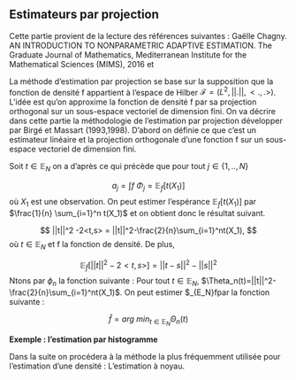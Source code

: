 

## Estimateurs par projection 
Cette partie provient de la lecture des références suivantes :\newline
Gaëlle Chagny. AN INTRODUCTION TO NONPARAMETRIC ADAPTIVE ESTIMATION. The Graduate Journal of Mathematics, Mediterranean Institute for the Mathematical Sciences (MIMS), 2016\newline
et  \newline




La méthode d'estimation par projection se base sur la supposition que la fonction de densité f appartient à l'espace de Hilber $\mathcal F=(L^2,||.||,<.,.>)$. L'idée est qu'on approxime la fonction de densité f par sa projection orthogonal sur un sous-espace vectoriel de dimension fini.\newline
On va décrire dans cette partie la méthodologie de l'estimation par projection développer par Birgé et Massart (1993,1998).\newline
D'abord on définie ce que c'est un estimateur linéaire et la projection orthogonale d'une fonction f sur un sous-espace vectoriel de dimension fini.

\begin{dfn}
Soient $X= (X_1,...,X_n)$ un échantillon de densité $f$ et $T_j : \mathbb{R}^d \times \mathbb{R}^d \rightarrow \mathbb{R}$ des fonctions mesurables.  
Un estimateur $x \mapsto \hat{f}(x) = \hat{f}(x,X)$ est dit linéaire si il peut s'écrire sous la forme

$$
\hat{f}(x) = \sum^N_{j=1}T_j(x,X_j), \forall x \in \mathbb{R}^d.
$$

\end{dfn} 

\begin{dfn}
(Projection orthogonale de la fonction f) \newline
Soit $f \in \mathcal F = (L^2 , \parallel\,.\parallel, <\,.,~.>)$ où $\mathcal{F} $ un espace de Hilbert muni d'une base orthonormée $(\Phi_j)_{j \in \mathbb{N^*}}$ de $L^2$.Si $\mathbb E _N$  un sous-espace vectoriel de dimension finie de $\mathcal F$ et $a_j = <f,\Phi_j> = \int_{\mathbb R}f(x)\Phi_j(x) dx$ pour tout $j \in \{1,...N\}$ avec $1 \leq |N| < \infty$.\newline
On appelle la projection orthogonal de la fonction $f$ sur $\mathbb E_N$, la fonction $\Pi_N~f$ définit comme suit 


$$
\Pi_{\mathbb E_N}~f = \sum_{j=1}^N a_j \Phi_j \\
\Pi_{\mathbb E_N}~f = arg~min_{t \in \mathbb E_N}||f-t||^2=arg~min_{t \in \mathbb E_N} ||t||^2 -2<t,f>.
$$
\end{dfn}

\begin{rem}
Cette méthode nous ramène au cas paramétrique, puisque ça revient a estimer les coefficients de la famille $(a_j)_{j \in \{1,..,N\}}$.\newline
\end{rem}

Soit $t \in \mathbb E_N$ on a d'après ce qui précède que\newline
pour tout $j \in \{1,..,N\}$ 

$$
a_j=\int f ~\Phi_j = \mathbb E_f[t(X_1)]
$$
où $X_1$ est une observation.\newline
On peut estimer l'espérance $\mathbb E_f[t(X_1)]$ par $\frac{1}{n} \sum_{i=1}^n t(X_1)$ et on obtient donc le résultat suivant.

$$
||t||^2 -2<t,s> = ||t||^2-\frac{2}{n}\sum_{i=1}^nt(X_1),
$$
où $t \in \mathbb E_N$ et f la fonction de densité.
De plus,

$$
\mathbb E_f[||t||^2 -2<t,s>] = ||t-s||^2-||s||^2
$$
Ntons par $\phi_n$ la fonction suivante : Pour tout $t\in \mathbb E_N$, $\Theta_n(t)=||t||^2-\frac{2}{n}\sum_{i=1}^nt(X_1)$. On peut estimer  $\Pi_{\mathbb E_N}fpar la fonction suivante : \newline

$$
\hat f = arg~min_{t \in \mathbb E_N} \Theta_n(t)
$$

**Exemple : l'estimation par histogramme**
\begin{exem}
  Une des premières approches possibles d'estimations non-paramétriques par projection de la fonction de densité est l'estimation par l'histogramme. C'est une méthode qui consiste à obtenir une segmentation de la répartition des observations par une projection sur une base constante par morceaux. L'histogramme est considéré comme une approximation discontinue de la fonction densité f.
  


\end{exem}

 Dans la suite on procédera à la méthode la plus fréquemment utilisée pour l'estimation d'une densité :     L'estimation à noyau.\newline 
 


